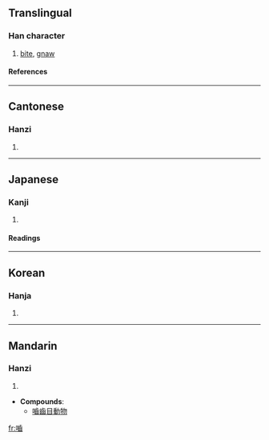 {{see|啮|齧}}

==Translingual==
===Han character===
{{Han char|rn=30|rad=口|as=15|sn=18|four=6107<sub>2</sub>|canj=口卜一山 (RYMU)}}
# [[bite]], [[gnaw]]
====References====
{{Han ref|kx=0212.410|dkj=04516|dj=0435.240|hdz=10699.140|uh=5699|ud=22169|bh=EFBF|bd=61375}}
----
==Cantonese==
===Hanzi===
{{yue-hanzi|jyut=|y=ngat6, yit6}}
# {{defn|Cantonese}}
----
==Japanese==

===Kanji===
{{ja-kanji|grade=|rs=口15}}
# {{defn|Japanese}} 
====Readings====
{{ja-readings|on=[[ごう]] (gō)|kun=[[かじる]] (kajiru), [[かみ]] (kami)}}
----
==Korean==
===Hanja===
{{ko-hanja|hangeul=[[교]]|rv=gyo|mr=kyo}}
# {{defn|Korean}}
----
==Mandarin==
===Hanzi===
{{cmn-hanzi|sim=啮|pin=[[niè]] ([[nie4]])|wg=nieh<sup>4</sup>}}
# {{defn|Mandarin}}

* '''Compounds''':
**[[嚙齒目動物]]

[[fr:嚙]]